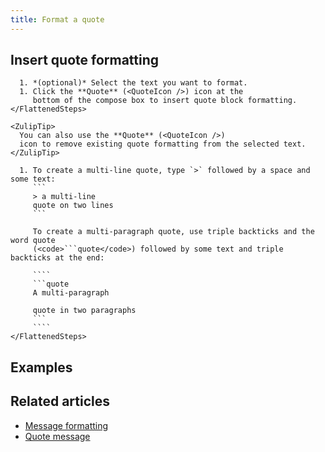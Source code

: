 ```yaml
---
title: Format a quote
---
```






<QuotesIntro />

## Insert quote formatting

<Tabs>
  <TabItem label="Via compose box button">
    <FlattenedSteps>
      <StartComposing />

      1. *(optional)* Select the text you want to format.
      1. Click the **Quote** (<QuoteIcon />) icon at the
         bottom of the compose box to insert quote block formatting.
    </FlattenedSteps>

    <ZulipTip>
      You can also use the **Quote** (<QuoteIcon />)
      icon to remove existing quote formatting from the selected text.
    </ZulipTip>
  </TabItem>

  <TabItem label="Via Markdown">
    <FlattenedSteps>
      <StartComposing />

      1. To create a multi-line quote, type `>` followed by a space and some text:
         ```
         > a multi-line
         quote on two lines
         ```

         To create a multi-paragraph quote, use triple backticks and the word quote
         (<code>```quote</code>) followed by some text and triple backticks at the end:

         ````
         ```quote
         A multi-paragraph

         quote in two paragraphs
         ```
         ````
    </FlattenedSteps>
  </TabItem>
</Tabs>

## Examples

<QuotesExamples />

## Related articles

* [Message formatting](/help/format-your-message-using-markdown)
* [Quote message](/help/quote-or-forward-a-message)
